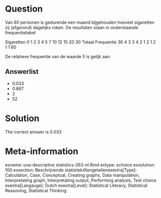 Question
========

Van 60 personen is gedurende een maand bijgehouden hoeveel sigaretten zij (afgerond) dagelijks roken. De resultaten staan in onderstaande frequentietabel

Sigaretten 0 1 2 3 4 5 7 10 12 15 20 30 Totaal
Frequentie 36 4 3 3 4 2 1 2 1 2 1 1 60

De relatieve frequentie van de waarde 5 is gelijk aan: 

Answerlist
----------
* 0.033
* 0.867
* 2
* 52

Solution
========

The correct answer is  0.033 

Meta-information
================
exname: uva-descriptive statistics-263-nl.Rmd 
extype: schoice 
exsolution: 100 
exsection: Beschrijvende statistiek/Kengetallenexextra[Type]: Calculation, Case, Conceptual, Creating graphs, Data manipulation, Interpretating graph, Interpretating output, Performing analysis, Test choice 
exextra[Langauge]: Dutch 
exextra[Level]: Statistical Literacy, Statistical Reasoning, Statistical Thinking 
